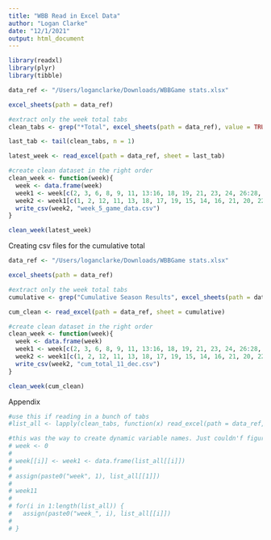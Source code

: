 ```yaml
---
title: "WBB Read in Excel Data"
author: "Logan Clarke"
date: "12/1/2021"
output: html_document
---
```


```r
library(readxl) 
library(plyr)
library(tibble)

data_ref <- "/Users/loganclarke/Downloads/WBBGame stats.xlsx"

excel_sheets(path = data_ref)

#extract only the week total tabs
clean_tabs <- grep("*Total", excel_sheets(path = data_ref), value = TRUE)

last_tab <- tail(clean_tabs, n = 1)

latest_week <- read_excel(path = data_ref, sheet = last_tab)

#create clean dataset in the right order
clean_week <- function(week){
  week <- data.frame(week)
  week1 <- week[c(2, 3, 6, 8, 9, 11, 13:16, 18, 19, 21, 23, 24, 26:28, 30:32, 34, 36)]
  week2 <- week1[c(1, 2, 12, 11, 13, 18, 17, 19, 15, 14, 16, 21, 20, 22, 9, 10, 8, 4, 6, 7, 5, 23, 3)]
  write_csv(week2, "week_5_game_data.csv")
}

clean_week(latest_week)


```


Creating csv files for the cumulative total
```r
data_ref <- "/Users/loganclarke/Downloads/WBBGame stats.xlsx"

excel_sheets(path = data_ref)

#extract only the week total tabs
cumulative <- grep("Cumulative Season Results", excel_sheets(path = data_ref), value = TRUE)

cum_clean <- read_excel(path = data_ref, sheet = cumulative)

#create clean dataset in the right order
clean_week <- function(week){
  week <- data.frame(week)
  week1 <- week[c(2, 3, 6, 8, 9, 11, 13:16, 18, 19, 21, 23, 24, 26:28, 30:32, 34, 36)]
  week2 <- week1[c(1, 2, 12, 11, 13, 18, 17, 19, 15, 14, 16, 21, 20, 22, 9, 10, 8, 4, 6, 7, 5, 23, 3)]
  write_csv(week2, "cum_total_11_dec.csv")
}

clean_week(cum_clean)
```





Appendix
```r
#use this if reading in a bunch of tabs
#list_all <- lapply(clean_tabs, function(x) read_excel(path = data_ref, sheet = x))

#this was the way to create dynamic variable names. Just couldn'f figure out how to store them as a list
# week <- 0
# 
# week[[i]] <- week1 <- data.frame(list_all[[i]])
# 
# assign(paste0("week", 1), list_all[[1]])
# 
# week11
# 
# for(i in 1:length(list_all)) {
#   assign(paste0("week_", i), list_all[[i]])
#   
# }

```










